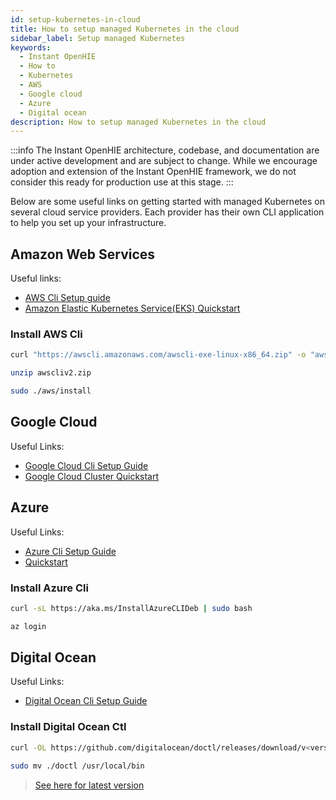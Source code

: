 ```yaml
---
id: setup-kubernetes-in-cloud
title: How to setup managed Kubernetes in the cloud
sidebar_label: Setup managed Kubernetes
keywords:
  - Instant OpenHIE
  - How to
  - Kubernetes
  - AWS
  - Google cloud
  - Azure
  - Digital ocean
description: How to setup managed Kubernetes in the cloud
---
```


:::info
The Instant OpenHIE architecture, codebase, and documentation are under active development and are subject to change. While we encourage adoption and extension of the Instant OpenHIE framework, we do not consider this ready for production use at this stage.
:::

Below are some useful links on getting started with managed Kubernetes on several cloud service providers. Each provider has their own CLI application to help you set up your infrastructure.

## Amazon Web Services

Useful links:

- [AWS Cli Setup guide](https://docs.aws.amazon.com/cli/latest/userguide/install-cliv2.html)
- [Amazon Elastic Kubernetes Service(EKS) Quickstart](https://docs.aws.amazon.com/eks/latest/userguide/getting-started-console.html)

### Install AWS Cli

```sh
curl "https://awscli.amazonaws.com/awscli-exe-linux-x86_64.zip" -o "awscliv2.zip"

unzip awscliv2.zip

sudo ./aws/install
```

## Google Cloud

Useful Links:

- [Google Cloud Cli Setup Guide](https://cloud.google.com/sdk/docs#deb)
- [Google Cloud Cluster Quickstart](https://cloud.google.com/kubernetes-engine/docs/how-to/cluster-access-for-kubectl)

## Azure

Useful Links:

- [Azure Cli Setup Guide](https://docs.microsoft.com/en-us/cli/azure/install-azure-cli-apt?view=azure-cli-latest)
- [Quickstart](https://docs.microsoft.com/en-us/cli/azure/aks?view=azure-cli-latest)

### Install Azure Cli

```sh
curl -sL https://aka.ms/InstallAzureCLIDeb | sudo bash

az login
```

## Digital Ocean

Useful Links:

- [Digital Ocean Cli Setup Guide](https://www.digitalocean.com/docs/kubernetes/how-to/connect-to-cluster/)

### Install Digital Ocean Ctl

```sh
curl -OL https://github.com/digitalocean/doctl/releases/download/v<version>/doctl-<version>-linux-amd64.tar.gz

sudo mv ./doctl /usr/local/bin
```

> [See here for latest version](https://github.com/digitalocean/doctl/releases)
